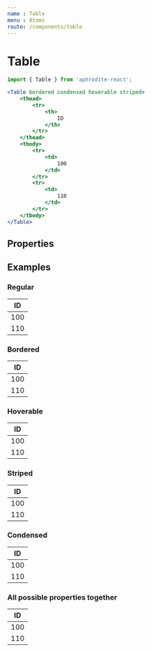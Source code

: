 ```yaml
---
name : Table
menu : Atoms
route: /components/table
---
```



# Table
```jsx
import { Table } from 'aphrodite-react';

<Table bordered condensed hoverable striped>
    <thead>
        <tr>
            <th>
                ID
            </th>
        </tr>
    </thead>
    <tbody>
        <tr>
            <td>
                100
            </td>
        </tr>
        <tr>
            <td>
                110
            </td>
        </tr>
    </tbody>
</Table>
```

## Properties
<PropsTable of={Table} />

## Examples

### Regular
<Playground>
    <Table>
        <thead>
            <tr>
                <th>
                    ID
                </th>
            </tr>
        </thead>
        <tbody>
            <tr>
                <td>
                    100
                </td>
            </tr>
            <tr>
                <td>
                    110
                </td>
            </tr>
        </tbody>
    </Table>
</Playground>

### Bordered
<Playground>
    <Table bordered>
        <thead>
            <tr>
                <th>
                    ID
                </th>
            </tr>
        </thead>
        <tbody>
            <tr>
                <td>
                    100
                </td>
            </tr>
            <tr>
                <td>
                    110
                </td>
            </tr>
        </tbody>
    </Table>
</Playground>

### Hoverable
<Playground>
    <Table hoverable>
        <thead>
            <tr>
                <th>
                    ID
                </th>
            </tr>
        </thead>
        <tbody>
            <tr>
                <td>
                    100
                </td>
            </tr>
            <tr>
                <td>
                    110
                </td>
            </tr>
        </tbody>
    </Table>
</Playground>

### Striped
<Playground>
    <Table striped>
        <thead>
            <tr>
                <th>
                    ID
                </th>
            </tr>
        </thead>
        <tbody>
            <tr>
                <td>
                    100
                </td>
            </tr>
            <tr>
                <td>
                    110
                </td>
            </tr>
        </tbody>
    </Table>
</Playground>

### Condensed
<Playground>
    <Table condensed>
        <thead>
            <tr>
                <th>
                    ID
                </th>
            </tr>
        </thead>
        <tbody>
            <tr>
                <td>
                    100
                </td>
            </tr>
            <tr>
                <td>
                    110
                </td>
            </tr>
        </tbody>
    </Table>
</Playground>

### All possible properties together
<Playground>
    <Table bordered condensed hoverable striped>
        <thead>
            <tr>
                <th>
                    ID
                </th>
            </tr>
        </thead>
        <tbody>
            <tr>
                <td>
                    100
                </td>
            </tr>
            <tr>
                <td>
                    110
                </td>
            </tr>
        </tbody>
    </Table>
</Playground>
